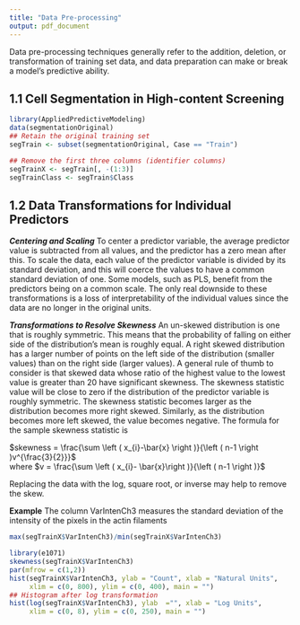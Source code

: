 ```yaml
---
title: "Data Pre-processing"
output: pdf_document
---
```


Data pre-processing techniques generally refer to the addition, deletion, or transformation of training set data, and data preparation can make or break a model's predictive ability.

## 1.1 Cell Segmentation in High-content Screening
```r
library(AppliedPredictiveModeling)
data(segmentationOriginal)
## Retain the original training set
segTrain <- subset(segmentationOriginal, Case == "Train")

## Remove the first three columns (identifier columns)
segTrainX <- segTrain[, -(1:3)]
segTrainClass <- segTrain$Class
```

## 1.2 Data Transformations for Individual Predictors
**_Centering and Scaling_**
To center a predictor variable, the average predictor value is subtracted from all values, and the predictor has a zero mean after this. To scale the data, each value of the predictor variable is divided by its standard deviation, and this will coerce the values to have a common standard deviation of one. Some models, such as PLS, benefit from the predictors being on a common scale. The only real downside to these transformations is a loss of interpretability of the individual values since the data are no longer in the original units.

**_Transformations to Resolve Skewness_**
An un-skewed distribution is one that is roughly symmetric. This means that the probability of falling on either side of the distribution's mean is roughly equal. A right skewed distribution has a larger number of points on the left side of the distribution (smaller values) than on the right side (larger values). A general rule of thumb to consider is that skewed data whose ratio of the highest value to the lowest value is greater than 20 have significant skewness. The skewness statistic value will be close to zero if the distribution of the predictor variable is roughly symmetric. The skewness statistic becomes larger as the distribution becomes more right skewed. Similarly, as the distribution becomes more left skewed, the value becomes negative. The formula for the sample skewness statistic is

$skewness = \frac{\sum \left ( x_{i}-\bar{x} \right )}{\left ( n-1 \right )v^{\frac{3}{2}}}$    
where $v = \frac{\sum \left ( x_{i}- \bar{x}\right )}{\left ( n-1 \right )}$

Replacing the data with the log, square root, or inverse may help to remove the skew.

**Example** The column VarIntenCh3 measures the standard deviation of the intensity of the pixels in the actin filaments
```r
max(segTrainX$VarIntenCh3)/min(segTrainX$VarIntenCh3)

library(e1071)
skewness(segTrainX$VarIntenCh3)
par(mfrow = c(1,2))
hist(segTrainX$VarIntenCh3, ylab = "Count", xlab = "Natural Units",
     xlim = c(0, 800), ylim = c(0, 400), main = "")
## Histogram after log transformation
hist(log(segTrainX$VarIntenCh3), ylab  ="", xlab = "Log Units",
     xlim = c(0, 8), ylim = c(0, 250), main = "")
```
